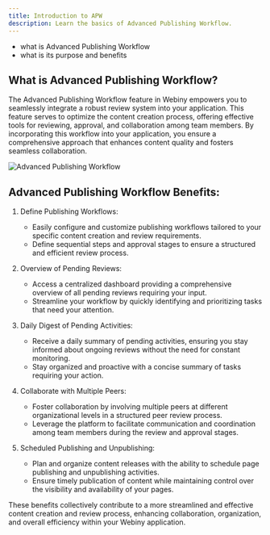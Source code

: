 ```yaml
---
title: Introduction to APW
description: Learn the basics of Advanced Publishing Workflow.
---
```



<Alert type="success" title="WHAT YOU'LL LEARN">

- what is Advanced Publishing Workflow
- what is its purpose and benefits

</Alert>

## What is Advanced Publishing Workflow?

The Advanced Publishing Workflow feature in Webiny empowers you to seamlessly integrate a robust review system into your application. This feature serves to optimize the content creation process, offering effective tools for reviewing, approval, and collaboration among team members. By incorporating this workflow into your application, you ensure a comprehensive approach that enhances content quality and fosters seamless collaboration.


![Advanced Publishing Workflow](./assets/introduction-to-apw/apw-intro-pointers.jpg)


## Advanced Publishing Workflow Benefits:

1. Define Publishing Workflows:

    - Easily configure and customize publishing workflows tailored to your specific content creation and review requirements.
    - Define sequential steps and approval stages to ensure a structured and efficient review process.

2. Overview of Pending Reviews:

    - Access a centralized dashboard providing a comprehensive overview of all pending reviews requiring your input.
    - Streamline your workflow by quickly identifying and prioritizing tasks that need your attention.

3. Daily Digest of Pending Activities:

    - Receive a daily summary of pending activities, ensuring you stay informed about ongoing reviews without the need for constant monitoring.
    - Stay organized and proactive with a concise summary of tasks requiring your action.

4. Collaborate with Multiple Peers:

    - Foster collaboration by involving multiple peers at different organizational levels in a structured peer review process.
    - Leverage the platform to facilitate communication and coordination among team members during the review and approval stages.

5. Scheduled Publishing and Unpublishing:

    - Plan and organize content releases with the ability to schedule page publishing and unpublishing activities.
    - Ensure timely publication of content while maintaining control over the visibility and availability of your pages.

These benefits collectively contribute to a more streamlined and effective content creation and review process, enhancing collaboration, organization, and overall efficiency within your Webiny application.

